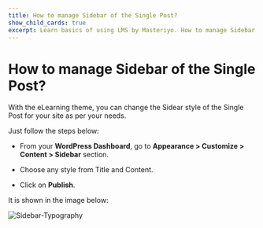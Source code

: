 ---
title: How to manage Sidebar of the Single Post?
show_child_cards: true
excerpt: Learn basics of using LMS by Masteriyo. How to manage Sidebar of the Single Post.
---

# How to manage Sidebar of the Single Post?

With the eLearning theme, you can change the Sidear style of the Single Post for your site as per your needs.

Just follow the steps below:

- From your **WordPress Dashboard**, go to **Appearance > Customize > Content > Sidebar** section.

- Choose any style from Title and Content.

- Click on **Publish**.

It is shown in the image below:

![Sidebar-Typography](https://user-images.githubusercontent.com/109593521/183583220-5228351d-5e13-4fc1-ab79-2aa15a2904d9.png)

